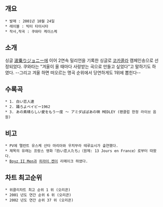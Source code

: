 == 개요 ==
 * 발매 : 2001년 10월 24일
 * 레이블 : 빅터 타이시타
 * 작사,작곡 : 쿠와타 케이스케

== 소개 ==
싱글 [[波乗りジョニー]]에 이어 2연속 밀리언을 기록한 싱글로 [[코카콜라]] 캠페인송으로 선정되었다. 쿠와타는 "겨울이 올 때마다 사랑받는 곡으로 만들고 싶었다"고 말하기도 하였다. --그리고 겨울 하면 떠오르는 명곡 순위에서 당연하게도 1위에 뽑힌다--

== 수록곡 ==
 * 1. 白い恋人達
 * 2. 踊ろよベイビー1962
 * 3. あの素晴らしい愛をもう一度 ～ アミダばばあの唄 MEDLEY (팬클럽 한정 라이브 음원)
 
== 비고 ==
 * PV에 탤런트 유스케 산타 마리아와 우치무라 테루요시가 출연했다.
 * 제목의 유래는 프랑스 영화『白い恋人たち』（원제: 13 Jours en France）로부터 따왔다.
 * [[Boyz II Men]]과 [[히라이 켄]]이 리메이크 하였다.

== 차트 최고순위  ==
 * 위클리차트 최고 순위 1 위 (오리콘)
 * 2001 년도 연간 순위 6 위 (오리콘)
 * 2002 년도 연간 순위 37 위 (오리콘)
